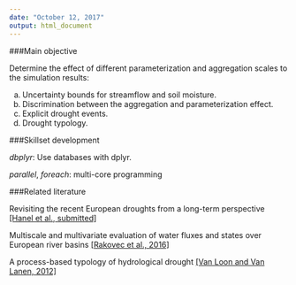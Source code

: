 ```yaml
---
date: "October 12, 2017"
output: html_document
---
```


###Main objective

Determine the effect of different parameterization and aggregation scales to the simulation results:

a.	Uncertainty bounds for streamflow and soil moisture.
b.	Discrimination between the aggregation and parameterization effect.
c.	Explicit drought events.
d.	Drought typology.

###Skillset development

_dbplyr_: Use databases with dplyr. 

_parallel_, _foreach_: multi-core programming 

###Related literature

Revisiting the recent European droughts from a long-term perspective [[Hanel et al., submitted]](https://owncloud.cesnet.cz/index.php/s/wpFXfeHkZm3smYH)

Multiscale and multivariate evaluation of water fluxes and states over European river basins [[Rakovec et al., 2016]](https://www.researchgate.net/profile/Luis_Samaniego/publication/282076923_Multiscale_and_Multivariate_Evaluation_of_Water_Fluxes_and_States_over_European_River_Basins/links/56e0202a08aec4b3333cfec3/Multiscale-and-Multivariate-Evaluation-of-Water-Fluxes-and-States-over-European-River-Basins.pdf)

A process-based typology of hydrological drought [[Van Loon and Van Lanen, 2012]](http://library.wur.nl/WebQuery/wurpubs/fulltext/217574)
